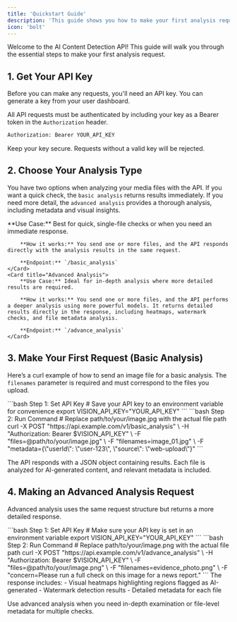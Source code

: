 ```yaml
---
title: 'Quickstart Guide'
description: 'This guide shows you how to make your first analysis request. Get started in minutes.'
icon: 'bolt'
---
```


Welcome to the AI Content Detection API! This guide will walk you through the essential steps to make your first analysis request.

## 1. Get Your API Key
Before you can make any requests, you'll need an API key. You can generate a key from your user dashboard.

All API requests must be authenticated by including your key as a Bearer token in the `Authorization` header.

```bash
Authorization: Bearer YOUR_API_KEY
```
Keep your key secure. Requests without a valid key will be rejected.

## 2. Choose Your Analysis Type
You have two options when analyzing your media files with the API. 
If you want a quick check, the `basic analysis` returns results immediately. 
If you need more detail, the `advanced analysis` provides a thorough analysis, including metadata and visual insights.

<CardGroup>
    <Card title="Basic Analysis">
        **Use Case:** Best for quick, single-file checks or when you need an immediate response.

        **How it works:** You send one or more files, and the API responds directly with the analysis results in the same request.

        **Endpoint:** `/basic_analysis`
    </Card>
    <Card title="Advanced Analysis">
        **Use Case:** Ideal for in-depth analysis where more detailed results are required.

        **How it works:** You send one or more files, and the API performs a deeper analysis using more powerful models. It returns detailed results directly in the response, including heatmaps, watermark checks, and file metadata analysis.

        **Endpoint:** `/advance_analysis`
    </Card>
</CardGroup>

## 3. Make Your First Request (Basic Analysis)

Here’s a curl example of how to send an image file for a basic analysis. The `filenames` parameter is required and must correspond to the files you upload.

<CodeGroup>
    ```bash Step 1: Set API Key
    # Save your API key to an environment variable for convenience
    export VISION_API_KEY="YOUR_API_KEY"
    ```
    ```bash Step 2: Run Command
    # Replace path/to/your/image.jpg with the actual file path
    curl -X POST "https://api.example.com/v1/basic_analysis" \
    -H "Authorization: Bearer $VISION_API_KEY" \
    -F "files=@path/to/your/image.jpg" \
    -F "filenames=image_01.jpg" \
    -F "metadata={\"userId\": \"user-123\", \"source\": \"web-upload\"}"
    ```
</CodeGroup>

The API responds with a JSON object containing results. Each file is analyzed for AI-generated content, and relevant metadata is included.

## 4. Making an Advanced Analysis Request
Advanced analysis uses the same request structure but returns a more detailed response.

<CodeGroup>
    ```bash Step 1: Set API Key
    # Make sure your API key is set in an environment variable
    export VISION_API_KEY="YOUR_API_KEY"
    ```
    ```bash Step 2: Run Command
    # Replace path/to/your/image.png with the actual file path
    curl -X POST "https://api.example.com/v1/advance_analysis" \
    -H "Authorization: Bearer $VISION_API_KEY" \
    -F "files=@path/to/your/image.png" \
    -F "filenames=evidence_photo.png" \
    -F "concern=Please run a full check on this image for a news report."
    ```
</CodeGroup>
The response includes:
- Visual heatmaps highlighting regions flagged as AI-generated
- Watermark detection results
- Detailed metadata for each file


Use advanced analysis when you need in-depth examination or file-level metadata for multiple checks.
